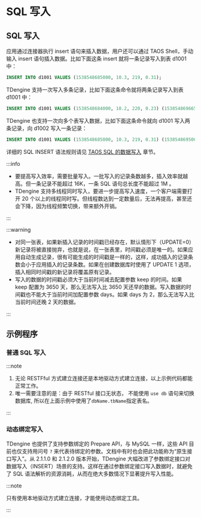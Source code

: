 # SQL 写入


## SQL 写入

应用通过连接器执行 insert 语句来插入数据，用户还可以通过 TAOS Shell，手动输入 insert 语句插入数据。比如下面这条 insert 就将一条记录写入到表 d1001 中：

```sql
INSERT INTO d1001 VALUES (1538548685000, 10.3, 219, 0.31);
```

TDengine 支持一次写入多条记录，比如下面这条命令就将两条记录写入到表 d1001 中：

```sql
INSERT INTO d1001 VALUES (1538548684000, 10.2, 220, 0.23) (1538548696650, 10.3, 218, 0.25);
```

TDengine 也支持一次向多个表写入数据，比如下面这条命令就向 d1001 写入两条记录，向 d1002 写入一条记录：

```sql
INSERT INTO d1001 VALUES (1538548685000, 10.3, 219, 0.31) (1538548695000, 12.6, 218, 0.33) d1002 VALUES (1538548696800, 12.3, 221, 0.31);
```

详细的 SQL INSERT 语法规则请见 [TAOS SQL 的数据写入](/reference/taos-sql/insert) 章节。

:::info

- 要提高写入效率，需要批量写入。一批写入的记录条数越多，插入效率就越高。但一条记录不能超过 16K，一条 SQL 语句总长度不能超过 1M 。
- TDengine 支持多线程同时写入，要进一步提高写入速度，一个客户端需要打开 20 个以上的线程同时写。但线程数达到一定数量后，无法再提高，甚至还会下降，因为线程频繁切换，带来额外开销。

:::

:::warning

- 对同一张表，如果新插入记录的时间戳已经存在，默认情形下（UPDATE=0）新记录将被直接抛弃，也就是说，在一张表里，时间戳必须是唯一的。如果应用自动生成记录，很有可能生成的时间戳是一样的，这样，成功插入的记录条数会小于应用插入的记录条数。如果在创建数据库时使用了 UPDATE 1 选项，插入相同时间戳的新记录将覆盖原有记录。
- 写入的数据的时间戳必须大于当前时间减去配置参数 keep 的时间。如果 keep 配置为 3650 天，那么无法写入比 3650 天还早的数据。写入数据的时间戳也不能大于当前时间加配置参数 days。如果 days 为 2，那么无法写入比当前时间还晚 2 天的数据。

:::

## 示例程序

### 普通 SQL 写入

<Tabs defaultValue="java" groupId="lang">
  <TabItem label="Java" value="java">
    <JavaSQL />
  </TabItem>
  <TabItem label="Python" value="python">
    <PySQL />
  </TabItem>
  <TabItem label="Go" value="go">
    <GoSQL />
  </TabItem>
  <TabItem label="Rust" value="rust">
    <RustSQL />
  </TabItem>
  <TabItem label="Node.js" value="nodejs">
    <NodeSQL />
  </TabItem>
  <TabItem label="C#" value="csharp">
    <CsSQL />
  </TabItem>
  <TabItem label="C" value="c">
    <CSQL />
  </TabItem>
</Tabs>

:::note

1. 无论 RESTFful 方式建立连接还是本地驱动方式建立连接，以上示例代码都能正常工作。
2. 唯一需要注意的是：由于 RESTful 接口无状态， 不能使用 `use db` 语句来切换数据库, 所以在上面示例中使用了`dbName.tbName`指定表名。

:::

### 动态绑定写入

TDengine 也提供了支持参数绑定的 Prepare API，与 MySQL 一样，这些 API 目前也仅支持用问号 `?` 来代表待绑定的参数。文档中有时也会把此功能称为“原生接口写入”。从 2.1.1.0 和 2.1.2.0 版本开始，TDengine 大幅改进了参数绑定接口对数据写入（INSERT）场景的支持。这样在通过参数绑定接口写入数据时，就避免了 SQL 语法解析的资源消耗，从而在绝大多数情况下显著提升写入性能。

<Tabs defaultValue="java" groupId="lang">
  <TabItem label="Java" value="java">
    <JavaStmt />
  </TabItem>
  <TabItem label="Python" value="python">
    <PyStmt />
  </TabItem>
  <TabItem label="Go" value="go">
    <GoStmt />
  </TabItem>
  <TabItem label="Rust" value="rust">
    <RustStmt />
  </TabItem>
  <TabItem label="Node.js" value="nodejs">
    <NodeStmt />
  </TabItem>
  <TabItem label="C#" value="csharp">
    <CsStmt />
  </TabItem>
  <TabItem label="C" value="c">
    <CStmt />
  </TabItem>
</Tabs>

:::note

只有使用本地驱动方式建立连接，才能使用动态绑定工具。

:::
